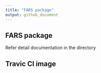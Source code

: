 ```yaml
---
title: "FARS package"
output: github_document
---
```



## FARS package

Refer detail documentation in the \man directory

## Travic CI image


